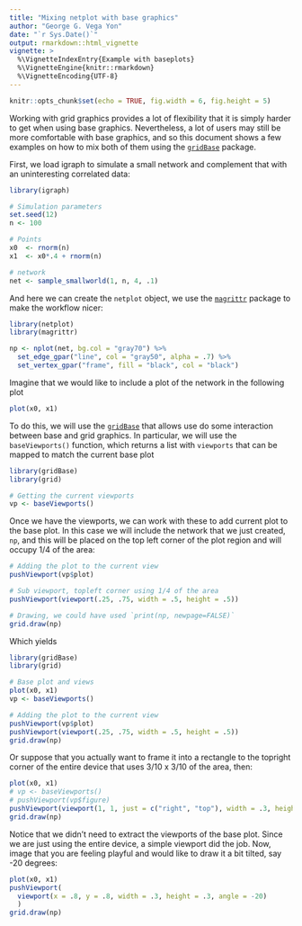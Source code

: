 ```yaml
---
title: "Mixing netplot with base graphics"
author: "George G. Vega Yon"
date: "`r Sys.Date()`"
output: rmarkdown::html_vignette
vignette: >
  %\VignetteIndexEntry{Example with baseplots}
  %\VignetteEngine{knitr::rmarkdown}
  %\VignetteEncoding{UTF-8}
---
```


```r
knitr::opts_chunk$set(echo = TRUE, fig.width = 6, fig.height = 5)
```

Working with grid graphics provides a lot of flexibility that it is simply harder to get when using base graphics. Nevertheless, a lot of users may still be more comfortable with base graphics, and so this document shows a few examples on how to mix both of them using the [`gridBase`](https://cran.r-project.org/package=gridBase) package.

First, we load igraph to simulate a small network and complement that with an uninteresting correlated data:

```r
library(igraph)

# Simulation parameters
set.seed(12)
n <- 100

# Points
x0  <- rnorm(n)
x1  <- x0*.4 + rnorm(n)

# network
net <- sample_smallworld(1, n, 4, .1)
```

And here we can create the `netplot` object, we use the [`magrittr`](https://cran.r-project.org/package=magrittr) package to make the workflow nicer:

```r
library(netplot)
library(magrittr)

np <- nplot(net, bg.col = "gray70") %>%
  set_edge_gpar("line", col = "gray50", alpha = .7) %>%
  set_vertex_gpar("frame", fill = "black", col = "black")

```

Imagine that we would like to include a plot of the network in the following plot

```r
plot(x0, x1)
```
 
To do this, we will use the [`gridBase`](https://cran.r-project.org/package=gridBase) that allows use do some interaction between base and grid graphics. In particular, we will use the `baseViewports()` function, which returns a list with `viewports` that can be mapped to match the current base plot
 
```r
library(gridBase)
library(grid)

# Getting the current viewports
vp <- baseViewports() 
```

Once we have the viewports, we can work with these to add current plot to the base plot. In this case we will include the network that we just created, `np`, and this will be placed on the top left corner of the plot region and will occupy 1/4 of the area:

```r
# Adding the plot to the current view
pushViewport(vp$plot)

# Sub viewport, topleft corner using 1/4 of the area
pushViewport(viewport(.25, .75, width = .5, height = .5)) 

# Drawing, we could have used `print(np, newpage=FALSE)`
grid.draw(np)
```
Which yields

```r
library(gridBase)
library(grid)

# Base plot and views
plot(x0, x1)
vp <- baseViewports() 

# Adding the plot to the current view
pushViewport(vp$plot)
pushViewport(viewport(.25, .75, width = .5, height = .5))
grid.draw(np)
```

Or suppose that you actually want to frame it into a rectangle to the topright corner of the entire device that uses 3/10 x 3/10 of the area, then:

```r
plot(x0, x1)
# vp <- baseViewports() 
# pushViewport(vp$figure)
pushViewport(viewport(1, 1, just = c("right", "top"), width = .3, height = .3))
grid.draw(np)
```

Notice that we didn't need to extract the viewports of the base plot. Since we are just using the entire device, a simple viewport did the job. Now, image that you are feeling playful and would like to draw it a bit tilted, say -20 degrees:


```r
plot(x0, x1)
pushViewport(
  viewport(x = .8, y = .8, width = .3, height = .3, angle = -20)
  )
grid.draw(np)
```


